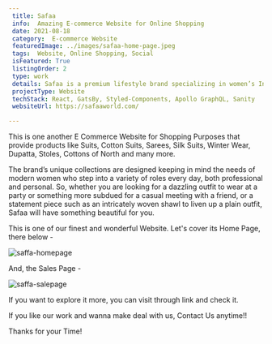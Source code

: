 ```yaml
---
 title: Safaa
 info:  Amazing E-commerce Website for Online Shopping
 date: 2021-08-18
 category:  E-commerce Website
 featuredImage: ../images/safaa-home-page.jpeg
 tags:  Website, Online Shopping, Social
 isFeatured: True
 listingOrder: 2
 type: work
 details: Safaa is a premium lifestyle brand specializing in women’s Indian wear that takes pride in reinterpreting Indian culture and heritage in the contemporary world. Safaa works with artisans and designers from all over India to create exquisite, handcrafted pieces of womenswear including suits, shawls, and stoles, provided with its website on internet.
 projectType: Website
 techStack: React, GatsBy, Styled-Components, Apollo GraphQL, Sanity
 websiteUrl: https://safaaworld.com/

---
```


This is one another E Commerce Website for Shopping Purposes that provide products like Suits, Cotton Suits, Sarees, Silk Suits, Winter Wear, Dupatta, Stoles, Cottons of North and many more.

The brand’s unique collections are designed keeping in mind the needs of modern women who step into a variety of roles every day, both professional and personal. So, whether you are looking for a dazzling outfit to wear at a party or something more subdued for a casual meeting with a friend, or a statement piece such as an intricately woven shawl to liven up a plain outfit, Safaa will have something beautiful for you.

This is one of our finest and wonderful Website.
Let's cover its Home Page, there below - 

![saffa-homepage](../images/safaa-home-page.jpeg)

And, the Sales Page - 

![saffa-salepage](../images/safaa-sale-page.jpeg)

If you want to explore it more, you can visit through link and check it.

If you like our work and wanna make deal with us, Contact Us anytime!!

Thanks for your Time!
